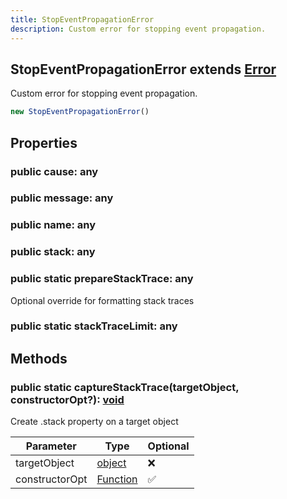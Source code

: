 ```yaml
---
title: StopEventPropagationError
description: Custom error for stopping event propagation.
---
```



## StopEventPropagationError extends [Error](https://developer.mozilla.org/en-US/docs/Web/JavaScript/Reference/Global_Objects/Error)
Custom error for stopping event propagation.



```typescript
new StopEventPropagationError()
```


## Properties
### public cause: any

### public message: any

### public name: any

### public stack: any

### public static prepareStackTrace: any
Optional override for formatting stack traces
### public static stackTraceLimit: any


## Methods
### public static captureStackTrace(targetObject, constructorOpt?): [void](https://developer.mozilla.org/en-US/docs/Web/JavaScript/Reference/Global_Objects/undefined)
Create .stack property on a target object



| Parameter | Type | Optional |
| ----------- | ----------- | ----------- |
| targetObject | [object](https://developer.mozilla.org/en-US/docs/Web/JavaScript/Reference/Global_Objects/Object) | ❌ |
| constructorOpt | [Function](https://developer.mozilla.org/en-US/docs/Web/JavaScript/Reference/Global_Objects/Function) | ✅ |